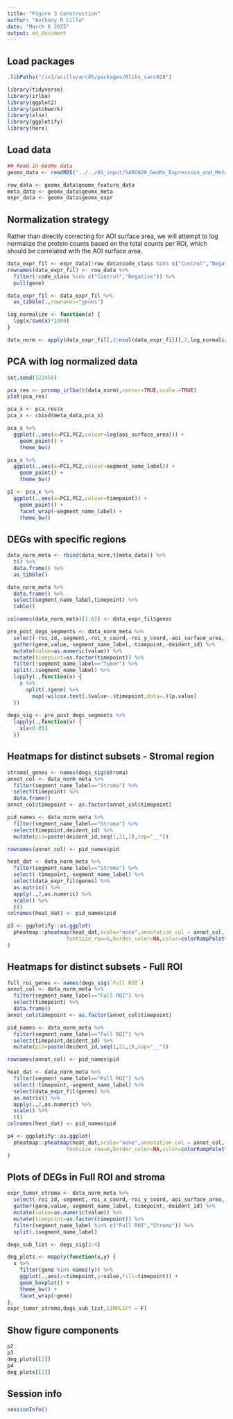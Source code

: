 ```yaml
---
title: "Figure 3 Construction"
author: "Anthony R Cillo"
date: "March 6 2025"
output: md_document
---
```


## Load packages

```r

.libPaths("/ix1/acillo/arc85/packages/Rlibs_sarc028")

library(tidyverse)
library(irlba)
library(ggplot2)
library(patchwork)
library(xlsx)
library(ggplotify)
library(here)

```

## Load data

```r

## Read in GeoMx data
geomx_data <- readRDS("../../01_input/SARC028_GeoMx_Expression_and_Metadata.rds")

row_data <- geomx_data$geomx_feature_data
meta_data <- geomx_data$geomx_meta
expr_data <- geomx_data$geomx_expr

```

## Normalization strategy

Rather than directly correcting for AOI surface area, we will attempt to log normalize the protein counts based on the total counts per ROI, which should be correlated with the AOI surface area. 

```r

data_expr_fil <- expr_data[!row_data$code_class %in% c("Control","Negative"),]
rownames(data_expr_fil) <- row_data %>%
  filter(!code_class %in% c("Control","Negative")) %>%
  pull(gene)

data_expr_fil <- data_expr_fil %>%
  as_tibble(.,rownames="genes")

log_normalize <- function(x) {
  log(x/sum(x)*1000)
}

data_norm <- apply(data_expr_fil[,2:ncol(data_expr_fil)],2,log_normalize)

```

## PCA with log normalized data 

```r

set.seed(123456)

pca_res <- prcomp_irlba(t(data_norm),center=TRUE,scale.=TRUE)
plot(pca_res)

pca_x <- pca_res$x
pca_x <- cbind(meta_data,pca_x)

pca_x %>%
  ggplot(.,aes(x=PC1,PC2,colour=log(aoi_surface_area))) +
    geom_point() +
    theme_bw()

pca_x %>%
  ggplot(.,aes(x=PC1,PC2,colour=segment_name_label)) +
    geom_point() +
    theme_bw()

p2 <- pca_x %>%
  ggplot(.,aes(x=PC1,PC2,colour=timepoint)) +
    geom_point() +
    facet_wrap(~segment_name_label) +
    theme_bw()

```

## DEGs with specific regions

```r

data_norm_meta <- rbind(data_norm,t(meta_data)) %>%
  t() %>%
  data.frame() %>%
  as_tibble()

data_norm_meta %>% 
  data.frame() %>%
  select(segment_name_label,timepoint) %>%
  table()

colnames(data_norm_meta)[1:62] <- data_expr_fil$genes

pre_post_degs_segments <- data_norm_meta %>%
  select(-roi_id,-segment,-roi_x_coord,-roi_y_coord,-aoi_surface_area,-aoi_nuclei_count,-slide,-roi,-sample_identifier) %>%
  gather(gene,value,-segment_name_label,-timepoint,-deident_id) %>%
  mutate(value=as.numeric(value)) %>%
  mutate(timepoint=as.factor(timepoint)) %>%
  filter(!segment_name_label=="Tumor") %>% 
  split(.$segment_name_label) %>%
  lapply(.,function(x) {
    x %>%
      split(.$gene) %>%
        map(~wilcox.test(.$value~.$timepoint,data=.)$p.value)
  })
 
degs_sig <- pre_post_degs_segments %>%
  lapply(.,function(x) {
    x[x<0.05]
  })

```

## Heatmaps for distinct subsets - Stromal region

```r

stromal_genes <- names(degs_sig$Stroma)
annot_col <- data_norm_meta %>% 
  filter(segment_name_label=="Stroma") %>%
  select(timepoint) %>%
  data.frame()
annot_col$timepoint <- as.factor(annot_col$timepoint)

pid_names <- data_norm_meta %>% 
  filter(segment_name_label=="Stroma") %>%
  select(timepoint,deident_id) %>%
  mutate(pid=paste(deident_id,seq(1,21,1),sep="__")) 

rownames(annot_col) <- pid_names$pid

heat_dat <- data_norm_meta %>% 
  filter(segment_name_label=="Stroma") %>%
  select(-timepoint,-segment_name_label) %>%
  select(data_expr_fil$genes) %>%
  as.matrix() %>%
  apply(.,2,as.numeric) %>% 
  scale() %>%
  t()
colnames(heat_dat) <- pid_names$pid

p3 <- ggplotify::as.ggplot(
  pheatmap::pheatmap(heat_dat,scale="none",annotation_col = annot_col,fontsize = 12,
                   fontsize_row=6,border_color=NA,color=colorRampPalette(colors=c("purple","black","yellow"))(100))
)

```

## Heatmaps for distinct subsets - Full ROI

```r

full_roi_genes <- names(degs_sig$`Full ROI`)
annot_col <- data_norm_meta %>% 
  filter(segment_name_label=="Full ROI") %>%
  select(timepoint) %>%
  data.frame()
annot_col$timepoint <- as.factor(annot_col$timepoint)

pid_names <- data_norm_meta %>% 
  filter(segment_name_label=="Full ROI") %>%
  select(timepoint,deident_id) %>%
  mutate(pid=paste(deident_id,seq(1,21,1),sep="__")) 

rownames(annot_col) <- pid_names$pid

heat_dat <- data_norm_meta %>% 
  filter(segment_name_label=="Full ROI") %>%
  select(-timepoint,-segment_name_label) %>%
  select(data_expr_fil$genes) %>%
  as.matrix() %>%
  apply(.,2,as.numeric) %>% 
  scale() %>%
  t()
colnames(heat_dat) <- pid_names$pid

p4 <- ggplotify::as.ggplot(
  pheatmap::pheatmap(heat_dat,scale="none",annotation_col = annot_col,fontsize = 12,
                   fontsize_row=6,border_color=NA,color=colorRampPalette(colors=c("purple","black","yellow"))(100))
)

```

## Plots of DEGs in Full ROI and stroma

```r

expr_tumor_stroma <- data_norm_meta %>%
  select(-roi_id,-segment,-roi_x_coord,-roi_y_coord,-aoi_surface_area,-aoi_nuclei_count,-slide,-roi) %>%
  gather(gene,value,-segment_name_label,-timepoint,-deident_id) %>%
  mutate(value=as.numeric(value)) %>%
  mutate(timepoint=as.factor(timepoint)) %>%
  filter(segment_name_label %in% c("Full ROI","Stroma")) %>% 
  split(.$segment_name_label)

degs_sub_list <- degs_sig[3:4]

deg_plots <- mapply(function(x,y) {
  x %>%
    filter(gene %in% names(y)) %>%
    ggplot(.,aes(x=timepoint,y=value,fill=timepoint)) +
    geom_boxplot() +
    theme_bw() +
    facet_wrap(~gene)
},
expr_tumor_stroma,degs_sub_list,SIMPLIFY = F)

```

## Show figure components

```r

p2
p3
deg_plots[[2]]
p4
deg_plots[[1]] 

```

## Session info

```r

sessionInfo()

```
